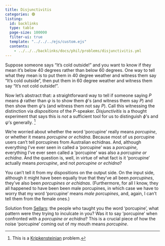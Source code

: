 ```yaml
---
title: Disjunctivitis
categories: 🟢
listing:
  id: backlinks
  type: table
  page-size: 100000
  filter-ui: true
  template: "../../../ejs/custom.ejs"
  contents:
    - ../../../backlinks/docs/phil/problems/disjunctivitis.yml
---
```


Suppose someone says "It's cold outside!" and you want to know if they mean it's 
below 40 degrees rather than below 60 degrees. One way to tell what they mean is 
to put them in 40 degree weather and witness them say "It's cold outside", then 
put them in 60 degree weather and witness them say "It's not cold outside!".

Now let's abstract that: a straightforward way to tell if someone saying $P$ 
means $\phi$ rather than $\psi$ is to show them $\phi$'s 
(and witness them say $P$) and then show them 
$\psi$'s (and witness them not say $P$). Call this witnessing the distinction 
via *dispositions* of the $P$-speaker. *Disjunctivitis* is a thought experiment 
that says this is *not* a sufficient tool for us to distinguish $\phi$'s and 
$\psi$'s generally. [^1] 

[^1]: This is a [Kripkensteinian](/docs/phil/people/kripke/works/kripkenstein) problem.

We're worried about whether the word 'porcupine' really means *porcupine*, or 
whether it means *porcupine or echidna*. Because most of us porcupine users 
can't tell porcupines from Australian echidnas. And, although everything I've 
ever seen in called a 'porcupine' was a *porcupine*, everything I've ever seen 
called a 'porcupine' was also a *porcupine or echidna*. And the question is, 
well, in virtue of what fact is it 'porcupine' actually means *porcupine*, 
and not *porcupine or echidna*?

You can't tell it from my dispositions on the output side. On the input 
side, although it might have been equally true that they've all been 
*porcupines*, they've also been *porcupines or echidnas*. (Furthermore, for 
all I know, they all happened to have been been male porcupines, in which 
case we have to worry that my word 'porcupine' means *male porcupines*, and, 
again, I can't tell them from the female ones.)

Solution from [Sellars](/docs/phil/people/sellars): the people who 
taught you the word 'porcupine', what 
pattern were they trying to inculcate in you? Was it to say 'porcupine' when 
confronted with a *porcupine or echidna*? This is a crucial piece of how the 
noise 'porcupine' coming out of my mouth means *porcupine*.
